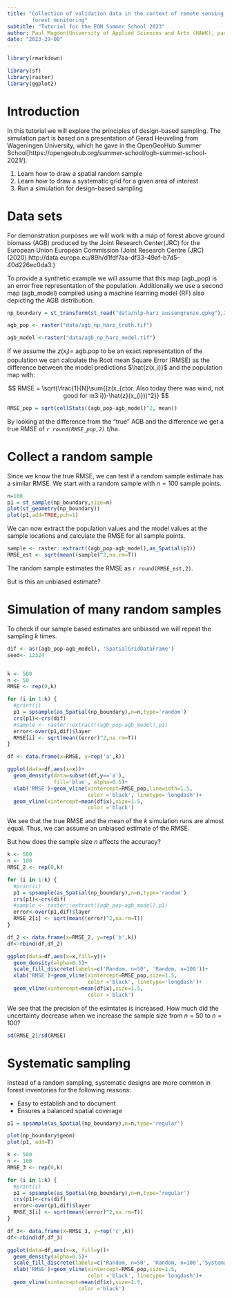 ```yaml
---
title: "Collection of validation data in the context of remote sensing based 
        forest monitoring"
subtitle: "Tutorial for the EON Summer School 2023"
author: Paul Magdon[University of Applied Sciences and Arts (HAWK), paul.magdon@hawk.de]
date: "2023-29-08"
---
```


```r
library(rmarkdown)

library(sf)
library(raster)
library(ggplot2)


```

# Introduction


In this tutorial we will explore the principles of design-based sampling. The
simulation part is based on a presentation of Gerad Heuveling from Wageningen 
University, which he gave in the OpenGeoHub Summer School[https://opengeohub.org/summer-school/ogh-summer-school-2021/].  

1. Learn how to draw a spatial random sample
2. Learn how to draw a systematic grid for a given area of interest
3. Run a simulation for design-based sampling

# Data sets

For demonstration purposes we will work with a map of forest above ground
biomass (AGB) produced by the Joint Research Center(JRC) for the European Union
European Commission (Joint Research Centre (JRC) (2020) http://data.europa.eu/89h/d1fdf7aa-df33-49af-b7d5-40d226ec0da3.)

To provide a synthetic example we will assume that this map (agb_pop) is an
error free representation of the population. Additionally we use a second map
(agb_model) compiled using a machine learning model (RF) also depicting the AGB 
distribution. 

```r

np_boundary = st_transform(st_read("data/nlp-harz_aussengrenze.gpkg"),25832)

agb_pop <- raster("data/agb_np_harz_truth.tif")

agb_model <-raster("data/agb_np_harz_model.tif")

```

If we assume the $z(x_i)=$ agb.pop to be an exact representation of the 
population we can calculate the Root mean Square Error (RMSE) as the difference
between the model predictions $\hat{z(x_i)}$ and the population map with:

$$
RMSE = \sqrt{\frac{1}{N}\sum{(z(x_{ctor. Also today there was wind, not good for m3 i})-\hat{z}(x_{i}))^2}}
$$
```r
RMSE_pop = sqrt(cellStats((agb_pop-agb_model)^2, mean))
```

By looking at the difference from the "true" AGB and the difference we get a true
RMSE of *`r round(RMSE_pop,2)`* t/ha. 

# Collect a random sample

Since we know the true RMSE, we can test if a random sample estimate has 
a similar RMSE. We start with a random sample with $n=100$ sample points. 

```r
n=100
p1 = st_sample(np_boundary,size=n)
plot(st_geometry(np_boundary))
plot(p1,add=TRUE,pch=1)
```

We can now extract the population values and the model values at the sample
locations and calculate the RMSE for all sample points.

```r
sample <- raster::extract((agb_pop-agb_model),as_Spatial(p1))
RMSE_est <- sqrt(mean((sample)^2,na.rm=T))
```

The random sample estimates the RMSE as `r round(RMSE_est,2)`. 

But is this an unbiased estimate?

# Simulation of many random samples

To check if our sample based estimates are unbiased we will repeat the sampling
$k$ times. 

```r
dif <- as((agb_pop-agb_model), 'SpatialGridDataFrame')
seed<- 12324


k <- 500
n <- 50
RMSE <- rep(0,k) 

for (i in 1:k) {
  #print(i)
  p1 = spsample(as_Spatial(np_boundary),n=n,type='random')
  crs(p1)<-crs(dif)
  #sample <- raster::extract((agb_pop-agb_model),p1)
  error<-over(p1,dif)$layer
  RMSE[i] <- sqrt(mean((error)^2,na.rm=T))
}

df <- data.frame(x=RMSE, y=rep('a',k))

ggplot(data=df,aes(x=x))+
  geom_density(data=subset(df,y=='a'),
               fill='blue', alpha=0.5)+
  xlab('RMSE')+geom_vline(xintercept=RMSE_pop,linewidth=1.5,
                          color ='black', linetype='longdash')+
  geom_vline(xintercept=mean(df$x),size=1.5,
                          color ='black')

```
We see that the true RMSE and the mean of the $k$ simulation runs are almost equal.
Thus, we can assume an unbiased estimate of the RMSE.

But how does the sample size $n$ affects the accuracy?

```r
k <- 500
n <- 100
RMSE_2 <- rep(0,k) 

for (i in 1:k) {
  #print(i)
  p1 = spsample(as_Spatial(np_boundary),n=n,type='random')
  crs(p1)<-crs(dif)
  #sample <- raster::extract((agb_pop-agb_model),p1)
  error<-over(p1,dif)$layer
  RMSE_2[i] <- sqrt(mean((error)^2,na.rm=T))
}

df_2 <- data.frame(x=RMSE_2, y=rep('b',k))
df<-rbind(df,df_2)

ggplot(data=df,aes(x=x,fill=y))+
  geom_density(alpha=0.5)+
  scale_fill_discrete(labels=c('Random, n=50', 'Random, n=100'))+
  xlab('RMSE')+geom_vline(xintercept=RMSE_pop,size=1.5,
                          color ='black', linetype='longdash')+
  geom_vline(xintercept=mean(df$x),size=1.5,
                          color ='black')

```

We see that the precision of the esimtates is increased. How much did the
uncertainty decrease when we increase the sample size from $n=50$ 
to $n=100$?

```r
sd(RMSE_2)/sd(RMSE)
```


# Systematic sampling

Instead of a random sampling, systematic designs are more common in forest 
inventories for the following reasons:

* Easy to establish and to document
* Ensures a balanced spatial coverage

```r
p1 = spsample(as_Spatial(np_boundary),n=n,type='regular')

plot(np_boundary$geom)
plot(p1, add=T)
```



```r
k <- 500
n <- 100
RMSE_3 <- rep(0,k) 

for (i in 1:k) {
  #print(i)
  p1 = spsample(as_Spatial(np_boundary),n=n,type='regular')
  crs(p1)<-crs(dif)
  error<-over(p1,dif)$layer
  RMSE_3[i] <- sqrt(mean((error)^2,na.rm=T))
}

df_3<- data.frame(x=RMSE_3, y=rep('c',k))
df<-rbind(df,df_3)

ggplot(data=df,aes(x=x, fill=y))+
  geom_density(alpha=0.5)+
  scale_fill_discrete(labels=c('Random, n=50', 'Random, n=100','Systematic, n=100'))+
  xlab('RMSE')+geom_vline(xintercept=RMSE_pop,size=1.5,
                          color ='black', linetype='longdash')+
  geom_vline(xintercept=mean(df$x),size=1.5,
                       color ='black')

```
